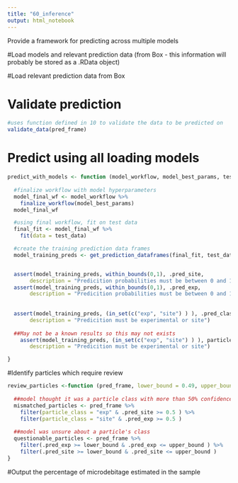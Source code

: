 ```yaml
---
title: "60_inference"
output: html_notebook
---
```


Provide a framework for predicting across multiple models


#Load models and relevant prediction data (from Box - this information will probably be stored as a .RData object)

#Load relevant prediction data from Box

# Validate prediction 
```r
#uses function defined in 10 to validate the data to be predicted on
validate_data(pred_frame)

```

# Predict using all loading models

```r

predict_with_models <- function (model_workflow, model_best_params, test_data) {
  
  #finalize workflow with model hyperparameters
  model_final_wf <- model_workflow %>%
    finalize_workflow(model_best_params)
  model_final_wf

  #using final workflow, fit on test data
  final_fit <- model_final_wf %>%
    fit(data = test_data)

  #create the training prediction data frames
  model_training_preds <- get_prediction_dataframes(final_fit, test_data)


  assert(model_training_preds, within_bounds(0,1), .pred_site, 
       description = "Predicition probabilities must be between 0 and 1")
  assert(model_training_preds, within_bounds(0,1), .pred_exp, 
       description = "Predicition probabilities must be between 0 and 1")
  
  
  assert(model_training_preds, (in_set(c("exp", "site") ) ), .pred_class, 
       description = "Predicition must be experimental or site")
  
  ##May not be a known results so this may not exists
    assert(model_training_preds, (in_set(c("exp", "site") ) ), particle_class, 
       description = "Predicition must be experimental or site")

}
```

#Identify particles which require review 

```r
review_particles <-function (pred_frame, lower_bound = 0.49, upper_bound = 0.51) {
  
  ##model thought it was a particle class with more than 50% confidence and got it incorrect
  mismatched_particles <- pred_frame %>%
    filter(particle_class = "exp" & .pred_site >= 0.5 ) %>%
    filter(particle_class = "site" & .pred_exp >= 0.5 )
  
  ##model was unsure about a particle's class
  questionable_particles <- pred_frame %>%
    filter(.pred_exp >= lower_bound & .pred_exp <= upper_bound ) %>%
    filter(.pred_site >= lower_bound & .pred_site <= upper_bound )
}
```

#Output the percentage of microdebitage estimated in the sample
